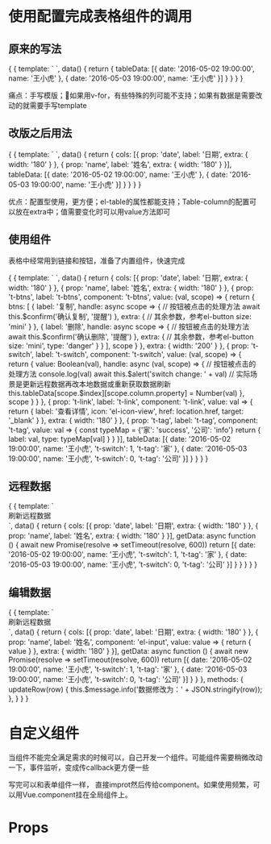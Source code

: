 
<Meta title="t-table" />

# 使用配置完成表格组件的调用

## 原来的写法

<Preview>
  <Story name="原来的写法">
  {
    {
      template: `
        <el-table
          :data="tableData">
          <el-table-column
            prop="date"
            label="日期"
            width="180">
          </el-table-column>
          <el-table-column
            prop="name"
            label="姓名"
            width="180">
          </el-table-column>
        </el-table>
      `,
      data() {
        return {
          tableData: [{
            date: '2016-05-02 19:00:00',
            name: '王小虎'
          }, {
            date: '2016-05-03 19:00:00',
            name: '王小虎'
          }]
        }
      }
    }
  }
  </Story>
</Preview>

痛点：手写模版；如果用v-for，有些特殊的列可能不支持；如果有数据是需要改动的就需要手写template

## 改版之后用法

<Preview>
  <Story name="改版之后写法">
  {
    {
      template: `
        <t-table :cols="cols" :data="tableData" style="width: 100%">
        </t-table>
      `,
      data() {
        return {
          cols: [{
            prop: 'date',
            label: '日期',
            extra: {
              width: '180'
            }
          }, {
            prop: 'name',
            label: '姓名',
            extra: {
              width: '180'
            }
          }],
          tableData: [{
            date: '2016-05-02 19:00:00',
            name: '王小虎'
          }, {
            date: '2016-05-03 19:00:00',
            name: '王小虎'
          }]
        }
      }
    }
  }
  </Story>
</Preview>

优点：配置型使用，更方便；el-table的属性都能支持；Table-column的配置可以放在extra中；值需要变化时可以用value方法即可

## 使用组件

表格中经常用到链接和按钮，准备了内置组件，快速完成

<Preview>
  <Story name="内置组件">
  {
    {
      template: `
        <t-table :cols="cols" :data="tableData" style="width: 100%">
        </t-table>
      `,
      data() {
        return {
          cols: [{
            prop: 'date',
            label: '日期',
            extra: {
              width: '180'
            }
          }, {
            prop: 'name',
            label: '姓名',
            extra: {
              width: '180'
            }
          }, {
            prop: 't-btns',
            label: 't-btns',
            component: 't-btns',
            value: (val, scope) => {
              return {
                btns: [
                  {
                    label: '复制',
                    handle: async scope => {
                      // 按钮被点击的处理方法
                      await this.$confirm('确认复制', '提醒')
                    },
                    extra: {
                      // 其余参数，参考el-button
                      size: 'mini'
                    }
                  },
                  {
                    label: '删除',
                    handle: async scope => {
                      // 按钮被点击的处理方法
                      await this.$confirm('确认删除', '提醒')
                    },
                    extra: {
                      // 其余参数，参考el-button
                      size: 'mini',
                      type: 'danger'
                    }
                  }
                ],
                scope
              }
            },
            extra: {
              width: '200'
            }
          }, {
            prop: 't-switch',
            label: 't-switch',
            component: 't-switch',
            value: (val, scope) => {
              return {
                value: Boolean(val),
                handle: async (val, scope) => {
                  // 按钮被点击的处理方法
                  console.log(val)
                  await this.$alert('switch change: ' + val)
                  // 实际场景是更新远程数据再改本地数据或重新获取数据刷新
                  this.tableData[scope.$index][scope.column.property] = Number(val)
                },
                scope
              }
            }
          }, {
            prop: 't-link',
            label: 't-link',
            component: 't-link',
            value: val => {
              return {
                label: '查看详情',
                icon: 'el-icon-view',
                href: location.href,
                target: '_blank'
              }
            },
            extra: {
              width: '180'
            }
          }, {
            prop: 't-tag',
            label: 't-tag',
            component: 't-tag',
            value: val => {
              const typeMap = {'家': 'success', '公司': 'info'}
              return {
                label: val,
                type: typeMap[val]
              }
            }
          }],
          tableData: [{
            date: '2016-05-02 19:00:00',
            name: '王小虎',
            't-switch': 1,
            't-tag': '家'
          }, {
            date: '2016-05-03 19:00:00',
            name: '王小虎',
            't-switch': 0,
            't-tag': '公司'
          }]
        }
      }
    }
  }
  </Story>
</Preview>

## 远程数据

<Preview>
  <Story name="远程数据">
  {
    {
      template: `
      <div>
        <el-button @click="$refs.table.fetchData()">刷新远程数据</el-button>
        <t-table ref="table" :cols="cols" :data="getData" style="width: 100%">
        </t-table>
      </div>
      `,
      data() {
        return {
          cols: [{
            prop: 'date',
            label: '日期',
            extra: {
              width: '180'
            }
          }, {
            prop: 'name',
            label: '姓名',
            extra: {
              width: '180'
            }
          }],
          getData: async function () {
            await new Promise(resolve => setTimeout(resolve, 600))
            return [{
              date: '2016-05-02 19:00:00',
              name: '王小虎',
              't-switch': 1,
              't-tag': '家'
            }, {
              date: '2016-05-03 19:00:00',
              name: '王小虎',
              't-switch': 0,
              't-tag': '公司'
            }]
          }
        }
      }
    }
  }
  </Story>
</Preview>

## 编辑数据

<Preview>
  <Story name="编辑数据">
  {
    {
      template: `
      <div>
        <el-button @click="$refs.table.fetchData()">刷新远程数据</el-button>
        <t-table @updateRow="updateRow" ref="table" :cols="cols" :data="getData" style="width: 100%">
        </t-table>
      </div>
      `,
      data() {
        return {
          cols: [{
            prop: 'date',
            label: '日期',
            extra: {
              width: '180'
            }
          }, {
            prop: 'name',
            label: '姓名',
            component: 'el-input',
            value: value => {
                return {
                  value
                }
            },
            extra: {
              width: '180'
            }
          }],
          getData: async function () {
            await new Promise(resolve => setTimeout(resolve, 600))
            return [{
              date: '2016-05-02 19:00:00',
              name: '王小虎',
              't-switch': 1,
              't-tag': '家'
            }, {
              date: '2016-05-03 19:00:00',
              name: '王小虎',
              't-switch': 0,
              't-tag': '公司'
            }]
          }
        }
      },
      methods: {
        updateRow(row) {
            this.$message.info('数据修改为：' + JSON.stringify(row));
        },
      }
    }
  }
  </Story>
</Preview>


# 自定义组件
当组件不能完全满足需求的时候可以，自己开发一个组件。可能组件需要稍微改动一下，事件监听，变成传callback更方便一些

写完可以和表单组件一样， 直接improt然后传给component。如果使用频繁，可以用Vue.component挂在全局组件上。


# Props

<Props of={tTable}  />